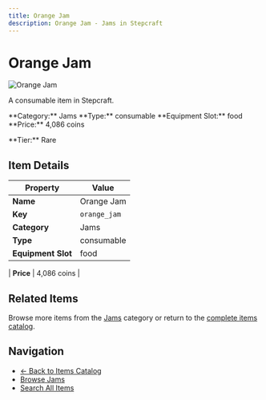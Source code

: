 ```yaml
---
title: Orange Jam
description: Orange Jam - Jams in Stepcraft
---
```


# Orange Jam

<div className="flex items-start gap-6 mb-8">
  <div className="flex-shrink-0">
    <img src="/assets/resources/foraging/orange_jam.png" alt="Orange Jam" className="w-24 h-24 border rounded-lg" />
  </div>
  <div className="flex-1">
    <div className="space-y-2">
      <p className="text-lg text-muted-foreground">A consumable item in Stepcraft.</p>
      <div className="flex flex-wrap gap-4 text-sm">
        <span className="px-2 py-1 bg-blue-100 dark:bg-blue-900 rounded-md">
          **Category:** Jams
        </span>
        <span className="px-2 py-1 bg-green-100 dark:bg-green-900 rounded-md">
          **Type:** consumable
        </span>
        <span className="px-2 py-1 bg-purple-100 dark:bg-purple-900 rounded-md">
          **Equipment Slot:** food
        </span>
        <span className="px-2 py-1 bg-yellow-100 dark:bg-yellow-900 rounded-md">
          **Price:** 4,086 coins
        </span>
      </div>
      <p className="text-sm font-medium">**Tier:** Rare</p>
    </div>
  </div>
</div>

## Item Details

| Property | Value |
|----------|-------|
| **Name** | Orange Jam |
| **Key** | `orange_jam` |
| **Category** | Jams |
| **Type** | consumable |
| **Equipment Slot** | food |

| **Price** | 4,086 coins |


## Related Items

Browse more items from the [Jams](/items#jams) category or return to the [complete items catalog](/items).

## Navigation

- [← Back to Items Catalog](/items)
- [Browse Jams](/items#jams)
- [Search All Items](/items)
